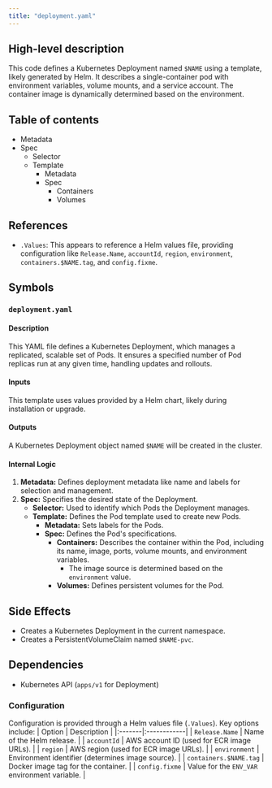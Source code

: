 ```yaml
---
title: "deployment.yaml"
---
```


## High-level description
This code defines a Kubernetes Deployment named `$NAME` using a template, likely generated by Helm. It describes a single-container pod with environment variables, volume mounts, and a service account. The container image is dynamically determined based on the environment.

## Table of contents
- Metadata
- Spec
    - Selector
    - Template
        - Metadata
        - Spec
            - Containers
            - Volumes

## References
- `.Values`: This appears to reference a Helm values file, providing configuration like `Release.Name`, `accountId`, `region`, `environment`, `containers.$NAME.tag`, and `config.fixme`.

## Symbols
### `deployment.yaml`
#### Description
This YAML file defines a Kubernetes Deployment, which manages a replicated, scalable set of Pods. It ensures a specified number of Pod replicas run at any given time, handling updates and rollouts.

#### Inputs
This template uses values provided by a Helm chart, likely during installation or upgrade.

#### Outputs
A Kubernetes Deployment object named `$NAME` will be created in the cluster.

#### Internal Logic
1. **Metadata:** Defines deployment metadata like name and labels for selection and management.
2. **Spec:** Specifies the desired state of the Deployment.
    - **Selector:**  Used to identify which Pods the Deployment manages.
    - **Template:** Defines the Pod template used to create new Pods.
        - **Metadata:**  Sets labels for the Pods.
        - **Spec:** Defines the Pod's specifications.
            - **Containers:** Describes the container within the Pod, including its name, image, ports, volume mounts, and environment variables.
                - The image source is determined based on the `environment` value.
            - **Volumes:** Defines persistent volumes for the Pod.

## Side Effects
- Creates a Kubernetes Deployment in the current namespace.
- Creates a PersistentVolumeClaim named `$NAME-pvc`.

## Dependencies
- Kubernetes API (`apps/v1` for Deployment)

### Configuration
Configuration is provided through a Helm values file (`.Values`). Key options include:
| Option | Description |
|:-------|:------------|
| `Release.Name` | Name of the Helm release. |
| `accountId` | AWS account ID (used for ECR image URLs). |
| `region` | AWS region (used for ECR image URLs). |
| `environment` | Environment identifier (determines image source). |
| `containers.$NAME.tag` | Docker image tag for the container. |
| `config.fixme` | Value for the `ENV_VAR` environment variable. | 

